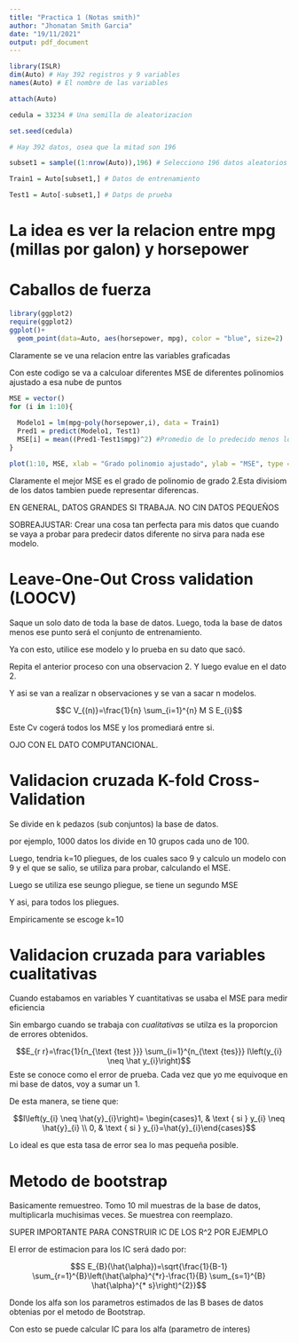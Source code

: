 ```yaml
---
title: "Practica 1 (Notas smith)"
author: "Jhonatan Smith Garcia"
date: "19/11/2021"
output: pdf_document
---
```

```r

library(ISLR)
dim(Auto) # Hay 392 registros y 9 variables
names(Auto) # El nombre de las variables

attach(Auto)

cedula = 33234 # Una semilla de aleatorizacion

set.seed(cedula)
```


```r
# Hay 392 datos, osea que la mitad son 196

subset1 = sample((1:nrow(Auto)),196) # Selecciono 196 datos aleatorios (prop es la mitad)

Train1 = Auto[subset1,] # Datos de entrenamiento

Test1 = Auto[-subset1,] # Datps de prueba
```


# La idea es ver la relacion entre mpg (millas por galon) y horsepower
# Caballos de fuerza

```r
library(ggplot2)
require(ggplot2)
ggplot()+
  geom_point(data=Auto, aes(horsepower, mpg), color = "blue", size=2)

```

Claramente se ve una relacion entre las variables graficadas

Con este codigo se va a calculoar diferentes MSE de diferentes polinomios
ajustado a esa nube de puntos


```r
MSE = vector()
for (i in 1:10){
  
  Modelo1 = lm(mpg~poly(horsepower,i), data = Train1)
  Pred1 = predict(Modelo1, Test1)
  MSE[i] = mean((Pred1-Test1$mpg)^2) #Promedio de lo predecido menos lo real
}
```


```r
plot(1:10, MSE, xlab = "Grado polinomio ajustado", ylab = "MSE", type = "b", col=4)
```


Claramente el mejor MSE es el grado de polinomio de grado 2.Esta divisiom de los datos tambien 
puede representar diferencas.

EN GENERAL, DATOS GRANDES SI TRABAJA. NO CIN DATOS PEQUEÑOS

SOBREAJUSTAR: Crear una cosa tan perfecta para mis datos que cuando se vaya a probar
para predecir datos diferente no sirva para nada ese modelo.


# Leave-One-Out Cross validation (LOOCV)

Saque un solo dato de toda la base de datos. Luego, toda la base de datos menos ese punto será el conjunto de entrenamiento.

Ya con esto, utilice ese modelo y lo prueba en su dato que sacó.


Repita el anterior proceso con una observacion 2. Y luego evalue en el dato 2.

Y asi se van a realizar n observaciones y se van a sacar n modelos.

$$C V_{(n)}=\frac{1}{n} \sum_{i=1}^{n} M S E_{i}$$

Este Cv cogerá todos los MSE y los promediará entre si.

OJO CON EL DATO COMPUTANCIONAL. 


# Validacion cruzada K-fold Cross-Validation


Se divide en k pedazos (sub conjuntos) la base de datos. 

por ejemplo, 1000 datos los divide en 10 grupos cada uno de 100.


Luego, tendria k=10 pliegues, de los cuales saco 9 y calculo un modelo con 9 y el que se salio, se utiliza para probar, calculando el MSE.

Luego se utiliza ese seungo pliegue, se tiene un segundo MSE

Y asi, para todos los pliegues.

Empiricamente se escoge k=10


# Validacion cruzada para variables cualitativas

Cuando estabamos en variables Y cuantitativas se usaba el MSE para medir eficiencia

Sin embargo cuando se trabaja con *cualitativas* se utilza es la proporcion de errores obtenidos.

$$E_{r r}=\frac{1}{n_{\text {test }}} \sum_{i=1}^{n_{\text {tes}}} I\left(y_{i} \neq \hat y_{i}\right)$$
Este se conoce como el error de prueba. Cada vez que yo me equivoque en mi base de datos, voy a sumar un 1. 

De esta manera, se tiene que:

$$I\left(y_{i} \neq \hat{y}_{i}\right)= \begin{cases}1, & \text { si } y_{i} \neq \hat{y}_{i} \\ 0, & \text { si } y_{i}=\hat{y}_{i}\end{cases}$$

Lo ideal es que esta tasa de error sea lo mas pequeña posible. 

# Metodo de bootstrap

Basicamente remuestreo. Tomo 10 mil muestras de la base de datos, multiplicarla muchisimas veces. Se muestrea con reemplazo.

SUPER IMPORTANTE PARA CONSTRUIR IC DE LOS R^2 POR EJEMPLO

El error de estimacion para los IC será dado por:

$$S E_{B}(\hat{\alpha})=\sqrt{\frac{1}{B-1} \sum_{r=1}^{B}\left(\hat{\alpha}^{*r}-\frac{1}{B} \sum_{s=1}^{B} \hat{\alpha}^{* s}\right)^{2}}$$

Donde los alfa son los parametros estimados de las B bases de datos obtenias por el metodo de Bootstrap.

Con esto se puede calcular IC para los alfa (parametro de interes)




















